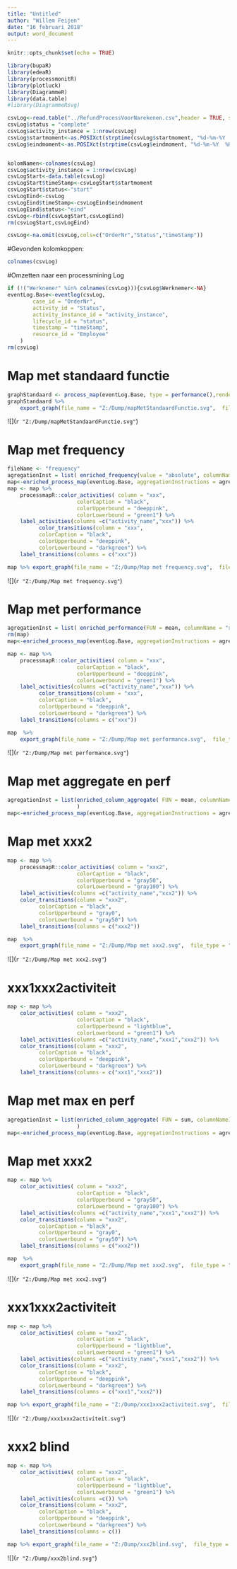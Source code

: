 ```yaml
---
title: "Untitled"
author: "Willem Feijen"
date: "16 februari 2018"
output: word_document
---
```


```r
knitr::opts_chunk$set(echo = TRUE)
```

```r
library(bupaR)
library(edeaR)
library(processmonitR)
library(plotluck)
library(DiagrammeR)
library(data.table)
#library(DiagrammeRsvg)

csvLog<-read.table("../RefundProcessVoorNarekenen.csv",header = TRUE, sep = ";",na = c("n.v.t.","onbekend"))
csvLog$status = "complete"
csvLog$activity_instance = 1:nrow(csvLog)
csvLog$startmoment<-as.POSIXct(strptime(csvLog$startmoment, "%d-%m-%Y  %H:%M"))
csvLog$eindmoment<-as.POSIXct(strptime(csvLog$eindmoment, "%d-%m-%Y  %H:%M"))


kolomNamen<-colnames(csvLog)
csvLog$activity_instance = 1:nrow(csvLog)
csvLogStart<-data.table(csvLog)
csvLogStart$timeStamp<-csvLogStart$startmoment
csvLogStart$status<-"start"
csvLogEind<-csvLog
csvLogEind$timeStamp<-csvLogEind$eindmoment
csvLogEind$status<-"eind"
csvLog<-rbind(csvLogStart,csvLogEind)
rm(csvLogStart,csvLogEind)

csvLog<-na.omit(csvLog,cols=c("OrderNr","Status","timeStamp"))
```

#Gevonden kolomkoppen:
```r
colnames(csvLog)
```

#Omzetten naar een processmining Log 
```r
if (!("Werknemer" %in% colnames(csvLog))){csvLog$Werknemer<-NA}
eventLog.Base<-eventlog(csvLog,
        case_id = "OrderNr",
        activity_id = "Status",
        activity_instance_id = "activity_instance",
        lifecycle_id = "status",
        timestamp = "timeStamp",
        resource_id = "Employee"
    )
rm(csvLog)
```
# Map met standaard functie
```r
graphStandaard <- process_map(eventLog.Base, type = performance(),render = FALSE )
graphStandaard %>%
    export_graph(file_name = "Z:/Dump/mapMetStandaardFunctie.svg",  file_type = "SVG")
```
![](`r "Z:/Dump/mapMetStandaardFunctie.svg"`)

# Map met frequency
```r
fileName <- "frequency"
agregationInst = list( enriched_frequency(value = "absolute", columnName = "xxx") )
map<-enriched_process_map(eventLog.Base, aggregationInstructions = agregationInst )
map <- map %>%
    processmapR::color_activities( column = "xxx",
                      colorCaption = "black",
                      colorUpperbound = "deeppink",
                      colorLowerbound = "green1") %>%
    label_activities(columns =c("activity_name","xxx")) %>%
          color_transitions(column = "xxx",
          colorCaption = "black",
          colorUpperbound = "deeppink",
          colorLowerbound = "darkgreen") %>%
    label_transitions(columns = c("xxx")) 

map %>% export_graph(file_name = "Z:/Dump/Map met frequency.svg",  file_type = "SVG")
```
![](`r "Z:/Dump/Map met frequency.svg"`)

# Map met performance

```r
agregationInst = list( enriched_performance(FUN = mean, columnName = "xxx"))
rm(map)
map<-enriched_process_map(eventLog.Base, aggregationInstructions = agregationInst )
```

```r
map <- map %>%
    processmapR::color_activities( column = "xxx",
                      colorCaption = "black",
                      colorUpperbound = "deeppink",
                      colorLowerbound = "green1") %>%
    label_activities(columns =c("activity_name","xxx")) %>%
          color_transitions(column = "xxx",
          colorCaption = "black",
          colorUpperbound = "deeppink",
          colorLowerbound = "darkgreen") %>%
    label_transitions(columns = c("xxx"))
```

```r
map  %>%
    export_graph(file_name = "Z:/Dump/Map met performance.svg",  file_type = "SVG")

```
![](`r "Z:/Dump/Map met performance.svg"`)

# Map met aggregate en perf
```r

agregationInst = list(enriched_column_aggregate( FUN = mean, columnNameIn = "RandomWaarde1", columnNameOut = "xxx1", edgeOperation = "to"),enriched_column_aggregate( FUN = mean, columnNameIn = "RandomWaarde2", columnNameOut = "xxx2", edgeOperation = "from"),enriched_performance(FUN = mean, columnName = "perf")
                      )
map<-enriched_process_map(eventLog.Base, aggregationInstructions = agregationInst )
```


# Map met xxx2
```r
map <- map %>%
    processmapR::color_activities( column = "xxx2",
                      colorCaption = "black",
                      colorUpperbound = "gray50",
                      colorLowerbound = "gray100") %>%
    label_activities(columns =c("activity_name","xxx2")) %>%
    color_transitions(column = "xxx2",
          colorCaption = "black",
          colorUpperbound = "gray0",
          colorLowerbound = "gray50") %>%
    label_transitions(columns = c("xxx2"))
```

```r
map  %>%
    export_graph(file_name = "Z:/Dump/Map met xxx2.svg",  file_type = "SVG")
```
![](`r "Z:/Dump/Map met xxx2.svg"`)

# xxx1xxx2activiteit
```r
map <- map %>%
    color_activities( column = "xxx2",
                      colorCaption = "black",
                      colorUpperbound = "lightblue",
                      colorLowerbound = "green1") %>%
    label_activities(columns =c("activity_name","xxx1","xxx2")) %>%
    color_transitions(column = "xxx2",
          colorCaption = "black",
          colorUpperbound = "deeppink",
          colorLowerbound = "darkgreen") %>%
    label_transitions(columns = c("xxx1","xxx2"))
```

# Map met max en perf
```r

agregationInst = list(enriched_column_aggregate( FUN = sum, columnNameIn = "RandomWaarde1", columnNameOut = "xxx1", edgeOperation = "to"),enriched_column_aggregate( FUN = mean, columnNameIn = "RandomWaarde2", columnNameOut = "xxx2", edgeOperation = "mean"),enriched_performance(FUN = mean, columnName = "perf")
                      )
map<-enriched_process_map(eventLog.Base, aggregationInstructions = agregationInst )
```


# Map met xxx2
```r
map <- map %>%
    color_activities( column = "xxx2",
                      colorCaption = "black",
                      colorUpperbound = "gray50",
                      colorLowerbound = "gray100") %>%
    label_activities(columns =c("activity_name","xxx1","xxx2")) %>%
    color_transitions(column = "xxx2",
          colorCaption = "black",
          colorUpperbound = "gray0",
          colorLowerbound = "gray50") %>%
    label_transitions(columns = c("xxx2"))
```

```r
map  %>%
    export_graph(file_name = "Z:/Dump/Map met xxx2.svg",  file_type = "SVG")
```
![](`r "Z:/Dump/Map met xxx2.svg"`)

# xxx1xxx2activiteit
```r
map <- map %>%
    color_activities( column = "xxx2",
                      colorCaption = "black",
                      colorUpperbound = "lightblue",
                      colorLowerbound = "green1") %>%
    label_activities(columns =c("activity_name","xxx1","xxx2")) %>%
    color_transitions(column = "xxx2",
          colorCaption = "black",
          colorUpperbound = "deeppink",
          colorLowerbound = "darkgreen") %>%
    label_transitions(columns = c("xxx1","xxx2"))
```

```r
map %>% export_graph(file_name = "Z:/Dump/xxx1xxx2activiteit.svg",  file_type = "SVG")
```
![](`r "Z:/Dump/xxx1xxx2activiteit.svg"`)

# xxx2 blind
```r
map <- map %>%
    color_activities( column = "xxx2",
                      colorCaption = "black",
                      colorUpperbound = "lightblue",
                      colorLowerbound = "green1") %>%
    label_activities(columns =c()) %>%
    color_transitions(column = "xxx2",
          colorCaption = "black",
          colorUpperbound = "deeppink",
          colorLowerbound = "darkgreen") %>%
    label_transitions(columns = c())
```

```r
map %>% export_graph(file_name = "Z:/Dump/xxx2blind.svg",  file_type = "SVG")
```
![](`r "Z:/Dump/xxx2blind.svg"`)
```r

```





